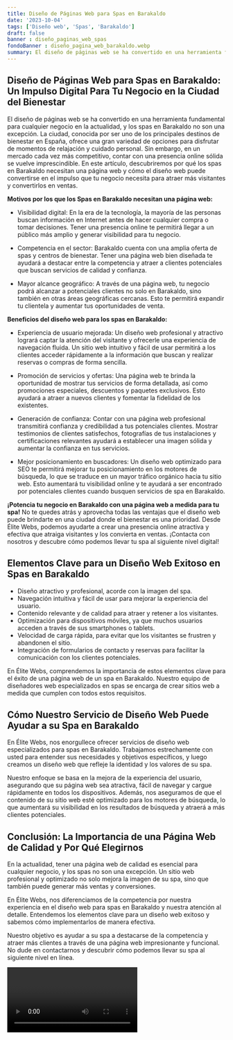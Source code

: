 ```yaml
---
title: Diseño de Páginas Web para Spas en Barakaldo
date: '2023-10-04'
tags: ['Diseño web', 'Spas', 'Barakaldo']
draft: false
banner : diseño_paginas_web_spas
fondoBanner : diseño_pagina_web_barakaldo.webp
summary: El diseño de páginas web se ha convertido en una herramienta fundamental para cualquier negocio en la actualidad, y los spas en Barakaldo no son una excepción. La ciudad, conocida por ser uno de los principales destinos de bienestar en España, ofrece una gran variedad de opciones para disfrutar de momentos de relajación y cuidado personal. Sin embargo, en un mercado cada vez más competitivo, contar con una presencia online sólida se vuelve imprescindible. En este artículo, descubriremos por qué los spas en Barakaldo necesitan una página web y cómo el diseño web puede convertirse en el impulso que tu negocio necesita para atraer más visitantes y convertirlos en ventas.
---
```


## **Diseño de Páginas Web para Spas en Barakaldo: Un Impulso Digital Para Tu Negocio en la Ciudad del Bienestar**

El diseño de páginas web se ha convertido en una herramienta fundamental para cualquier negocio en la actualidad, y los spas en Barakaldo no son una excepción. La ciudad, conocida por ser uno de los principales destinos de bienestar en España, ofrece una gran variedad de opciones para disfrutar de momentos de relajación y cuidado personal. Sin embargo, en un mercado cada vez más competitivo, contar con una presencia online sólida se vuelve imprescindible. En este artículo, descubriremos por qué los spas en Barakaldo necesitan una página web y cómo el diseño web puede convertirse en el impulso que tu negocio necesita para atraer más visitantes y convertirlos en ventas.

**Motivos por los que los Spas en Barakaldo necesitan una página web:**

- Visibilidad digital: En la era de la tecnología, la mayoría de las personas buscan información en Internet antes de hacer cualquier compra o tomar decisiones. Tener una presencia online te permitirá llegar a un público más amplio y generar visibilidad para tu negocio.

- Competencia en el sector: Barakaldo cuenta con una amplia oferta de spas y centros de bienestar. Tener una página web bien diseñada te ayudará a destacar entre la competencia y atraer a clientes potenciales que buscan servicios de calidad y confianza.

- Mayor alcance geográfico: A través de una página web, tu negocio podrá alcanzar a potenciales clientes no solo en Barakaldo, sino también en otras áreas geográficas cercanas. Esto te permitirá expandir tu clientela y aumentar tus oportunidades de venta.

**Beneficios del diseño web para los spas en Barakaldo:**

- Experiencia de usuario mejorada: Un diseño web profesional y atractivo logrará captar la atención del visitante y ofrecerle una experiencia de navegación fluida. Un sitio web intuitivo y fácil de usar permitirá a los clientes acceder rápidamente a la información que buscan y realizar reservas o compras de forma sencilla.

- Promoción de servicios y ofertas: Una página web te brinda la oportunidad de mostrar tus servicios de forma detallada, así como promociones especiales, descuentos y paquetes exclusivos. Esto ayudará a atraer a nuevos clientes y fomentar la fidelidad de los existentes.

- Generación de confianza: Contar con una página web profesional transmitirá confianza y credibilidad a tus potenciales clientes. Mostrar testimonios de clientes satisfechos, fotografías de tus instalaciones y certificaciones relevantes ayudará a establecer una imagen sólida y aumentar la confianza en tus servicios.

- Mejor posicionamiento en buscadores: Un diseño web optimizado para SEO te permitirá mejorar tu posicionamiento en los motores de búsqueda, lo que se traduce en un mayor tráfico orgánico hacia tu sitio web. Esto aumentará tu visibilidad online y te ayudará a ser encontrado por potenciales clientes cuando busquen servicios de spa en Barakaldo.

**¡Potencia tu negocio en Barakaldo con una página web a medida para tu spa!** No te quedes atrás y aprovecha todas las ventajas que el diseño web puede brindarte en una ciudad donde el bienestar es una prioridad. Desde Élite Webs, podemos ayudarte a crear una presencia online atractiva y efectiva que atraiga visitantes y los convierta en ventas. ¡Contacta con nosotros y descubre cómo podemos llevar tu spa al siguiente nivel digital!

<GifSeo />

<Cta />

## Elementos Clave para un Diseño Web Exitoso en Spas en Barakaldo

- Diseño atractivo y profesional, acorde con la imagen del spa.
- Navegación intuitiva y fácil de usar para mejorar la experiencia del usuario.
- Contenido relevante y de calidad para atraer y retener a los visitantes.
- Optimización para dispositivos móviles, ya que muchos usuarios acceden a través de sus smartphones o tablets.
- Velocidad de carga rápida, para evitar que los visitantes se frustren y abandonen el sitio.
- Integración de formularios de contacto y reservas para facilitar la comunicación con los clientes potenciales.

En Élite Webs, comprendemos la importancia de estos elementos clave para el éxito de una página web de un spa en Barakaldo. Nuestro equipo de diseñadores web especializados en spas se encarga de crear sitios web a medida que cumplen con todos estos requisitos.

## Cómo Nuestro Servicio de Diseño Web Puede Ayudar a su Spa en Barakaldo

En Élite Webs, nos enorgullece ofrecer servicios de diseño web especializados para spas en Barakaldo. Trabajamos estrechamente con usted para entender sus necesidades y objetivos específicos, y luego creamos un diseño web que refleje la identidad y los valores de su spa.

Nuestro enfoque se basa en la mejora de la experiencia del usuario, asegurando que su página web sea atractiva, fácil de navegar y cargue rápidamente en todos los dispositivos. Además, nos aseguramos de que el contenido de su sitio web esté optimizado para los motores de búsqueda, lo que aumentará su visibilidad en los resultados de búsqueda y atraerá a más clientes potenciales.

## Conclusión: La Importancia de una Página Web de Calidad y Por Qué Elegirnos

En la actualidad, tener una página web de calidad es esencial para cualquier negocio, y los spas no son una excepción. Un sitio web profesional y optimizado no solo mejora la imagen de su spa, sino que también puede generar más ventas y conversiones.

En Élite Webs, nos diferenciamos de la competencia por nuestra experiencia en el diseño web para spas en Barakaldo y nuestra atención al detalle. Entendemos los elementos clave para un diseño web exitoso y sabemos cómo implementarlos de manera efectiva.

Nuestro objetivo es ayudar a su spa a destacarse de la competencia y atraer más clientes a través de una página web impresionante y funcional. No dude en contactarnos y descubrir cómo podemos llevar su spa al siguiente nivel en línea.

<Video />

<CtaBot job='Spas' city='Barakaldo'/>

<Gmaps query='Barakaldo+españa+maps' />